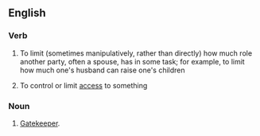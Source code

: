 ==English==
===Verb===
{{en-verb|gatekeeps|gatekeeping|gatekept|gatekept}}
# {{context|sociology|lang=en}} To limit (sometimes manipulatively, rather than directly) how much role another party, often a spouse, has in some task; for example, to  limit how much one's husband can raise one's children
# To control or limit [[access]] to something


===Noun===
{{en-noun}}

# [[gatekeeper|Gatekeeper]].